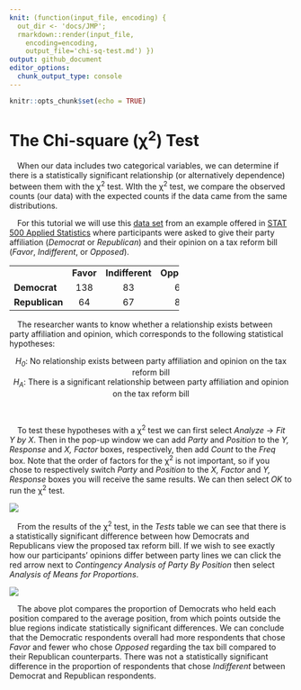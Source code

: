 ```yaml
---
knit: (function(input_file, encoding) {
  out_dir <- 'docs/JMP';
  rmarkdown::render(input_file,
    encoding=encoding,
    output_file='chi-sq-test.md') })
output: github_document
editor_options:
  chunk_output_type: console
---
```


```r
knitr::opts_chunk$set(echo = TRUE)
```

# The Chi-square (&chi;<sup>2</sup>) Test

&emsp;When our data includes two categorical variables, we can determine if there is a statistically significant relationship (or alternatively dependence) between them with the &chi;<sup>2</sup> test. WIth the &chi;<sup>2</sup> test, we compare the observed counts (our data) with the expected counts if the data came from the same distributions.

&emsp;For this tutorial we will use this [data set](https://github.com/tylerbg/DLC_stat_resources/tree/master/docs/JMP/dat/tax_reform.jmp) from an example offered in [STAT 500 Applied Statistics](https://online.stat.psu.edu/stat500/lesson/8) where participants were asked to give their party affiliation (*Democrat* or *Republican*) and their opinion on a tax reform bill (*Favor*, *Indifferent*, or *Opposed*).

<div align="center">
<table style="width:60%">
  <tbody>
    <tr>
      <td></td>
      <td><b>Favor</b></td>
      <td><b>Indifferent</b></td>
      <td><b>Opposed</b></td>
    </tr>
    <tr>
      <td><b>Democrat</b></td>
      <td><center>138</center></td>
      <td><center>83</center></td>
      <td><center>64</center></td>
    </tr>
    <tr>
      <td><b>Republican</b></td>
      <td><center>64</center></td>
      <td><center>67</center></td>
      <td><center>84</center></td>
    </tr>
  </tbody>
</table>
</div>

&emsp;The researcher wants to know whether a relationship exists between party affiliation and opinion, which corresponds to the following statistical hypotheses:

<center><i>H<sub>0</sub></i>: No relationship exists between party affiliation and opinion on the tax reform bill</center>
<center><i>H<sub>A</sub></i>: There is a significant relationship between party affiliation and opinion on the tax reform bill</center>
<br>

&emsp;To test these hypotheses with a &chi;<sup>2</sup> test we can first select *Analyze* -> *Fit Y by X*.  Then in the pop-up window we can add *Party* and *Position* to the *Y, Response* and *X, Factor* boxes, respectively, then add *Count* to the *Freq* box.  Note that the order of factors for the &chi;<sup>2</sup> is not important, so if you chose to respectively switch *Party* and *Position* to the *X, Factor* and *Y, Response* boxes you will receive the same results.  We can then select *OK* to run the &chi;<sup>2</sup> test.

<center>
<img src="img/chi-sq-test/tax_reform_chisq.png" style="display: block; margin: auto;" />
</center>

&emsp;From the results of the &chi;<sup>2</sup> test, in the *Tests* table we can see that there is a statistically significant difference between how Democrats and Republicans view the proposed tax reform bill.  If we wish to see exactly how our participants' opinions differ between party lines we can click the red arrow next to *Contingency Analysis of Party By Position* then select *Analysis of Means for Proportions*.

<center>
<img src="img/chi-sq-test/tax_reform_means.png" style="display: block; margin: auto;" />
</center>

&emsp;The above plot compares the proportion of Democrats who held each position compared to the average position, from which points outside the blue regions indicate statistically significant differences.  We can conclude that the Democratic respondents overall had more respondents that chose *Favor* and fewer who chose *Opposed* regarding the tax bill compared to their Republican counterparts.  There was not a statistically significant difference in the proportion of respondents that chose *Indifferent* between Democrat and Republican respondents.
